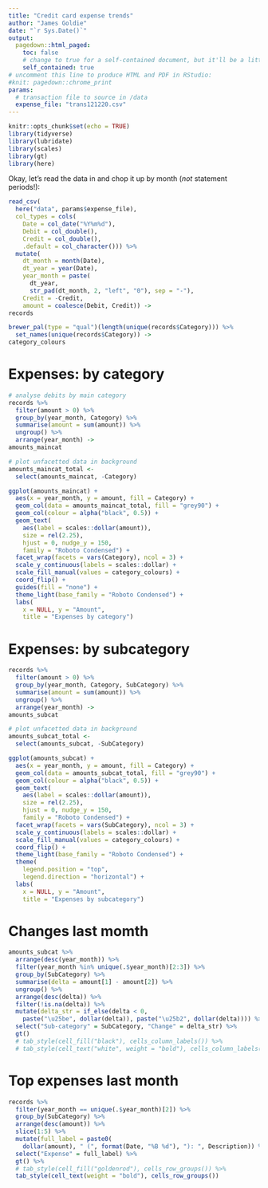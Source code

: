 ---
title: "Credit card expense trends"
author: "James Goldie"
date: "`r Sys.Date()`"
output:
  pagedown::html_paged:
    toc: false
    # change to true for a self-contained document, but it'll be a litte slower for Pandoc to render
    self_contained: true
# uncomment this line to produce HTML and PDF in RStudio:
#knit: pagedown::chrome_print
params:
  # transaction file to source in /data
  expense_file: "trans121220.csv"
---

```{r setup, include = FALSE}
knitr::opts_chunk$set(echo = TRUE)
library(tidyverse)
library(lubridate)
library(scales)
library(gt)
library(here)
```

Okay, let's read the data in and chop it up by month (_not_ statement periods!):

```{r, echo = FALSE}
read_csv(
  here("data", params$expense_file),
  col_types = cols(
    Date = col_date("%Y%m%d"),
    Debit = col_double(),
    Credit = col_double(),
    .default = col_character())) %>%
  mutate(
    dt_month = month(Date),
    dt_year = year(Date),
    year_month = paste(
      dt_year,
      str_pad(dt_month, 2, "left", "0"), sep = "-"),
    Credit = -Credit,
    amount = coalesce(Debit, Credit)) ->
records
```

```{r colours, echo = FALSE}
brewer_pal(type = "qual")(length(unique(records$Category))) %>%
  set_names(unique(records$Category)) ->
category_colours
```

# Expenses: by category

```{r bycategory, echo = FALSE, fig.height = 6}
# analyse debits by main category
records %>%
  filter(amount > 0) %>%
  group_by(year_month, Category) %>%
  summarise(amount = sum(amount)) %>%
  ungroup() %>%
  arrange(year_month) ->
amounts_maincat

# plot unfacetted data in background
amounts_maincat_total <-
  select(amounts_maincat, -Category)

ggplot(amounts_maincat) +
  aes(x = year_month, y = amount, fill = Category) +
  geom_col(data = amounts_maincat_total, fill = "grey90") +
  geom_col(colour = alpha("black", 0.5)) +
  geom_text(
    aes(label = scales::dollar(amount)),
    size = rel(2.25),
    hjust = 0, nudge_y = 150,
    family = "Roboto Condensed") +
  facet_wrap(facets = vars(Category), ncol = 3) +
  scale_y_continuous(labels = scales::dollar) +
  scale_fill_manual(values = category_colours) +
  coord_flip() +
  guides(fill = "none") +
  theme_light(base_family = "Roboto Condensed") +
  labs(
    x = NULL, y = "Amount",
    title = "Expenses by category")
```

# Expenses: by subcategory

```{r bysubcat, echo = FALSE, fig.height = 12}
records %>%
  filter(amount > 0) %>%
  group_by(year_month, Category, SubCategory) %>%
  summarise(amount = sum(amount)) %>%
  ungroup() %>%
  arrange(year_month) ->
amounts_subcat

# plot unfacetted data in background
amounts_subcat_total <-
  select(amounts_subcat, -SubCategory)

ggplot(amounts_subcat) +
  aes(x = year_month, y = amount, fill = Category) +
  geom_col(data = amounts_subcat_total, fill = "grey90") +
  geom_col(colour = alpha("black", 0.5)) +
  geom_text(
    aes(label = scales::dollar(amount)),
    size = rel(2.25),
    hjust = 0, nudge_y = 150,
    family = "Roboto Condensed") +
  facet_wrap(facets = vars(SubCategory), ncol = 3) +
  scale_y_continuous(labels = scales::dollar) +
  scale_fill_manual(values = category_colours) +
  coord_flip() +
  theme_light(base_family = "Roboto Condensed") +
  theme(
    legend.position = "top",
    legend.direction = "horizontal") +
  labs(
    x = NULL, y = "Amount",
    title = "Expenses by subcategory")
```

# Changes last momth

```{r delta, echo = FALSE}
amounts_subcat %>%
  arrange(desc(year_month)) %>%
  filter(year_month %in% unique(.$year_month)[2:3]) %>%
  group_by(SubCategory) %>%
  summarise(delta = amount[1] - amount[2]) %>%
  ungroup() %>%
  arrange(desc(delta)) %>%
  filter(!is.na(delta)) %>%
  mutate(delta_str = if_else(delta < 0,
    paste("\u25be", dollar(delta)), paste("\u25b2", dollar(delta)))) %>%
  select("Sub-category" = SubCategory, "Change" = delta_str) %>%
  gt()
  # tab_style(cell_fill("black"), cells_column_labels()) %>%
  # tab_style(cell_text("white", weight = "bold"), cells_column_labels())
```

# Top expenses last month

```{r thismonth, echo = FALSE}
records %>%
  filter(year_month == unique(.$year_month)[2]) %>%
  group_by(SubCategory) %>%
  arrange(desc(amount)) %>%
  slice(1:5) %>%
  mutate(full_label = paste0(
    dollar(amount), " (", format(Date, "%B %d"), "): ", Description)) %>%
  select("Expense" = full_label) %>%
  gt() %>%
  # tab_style(cell_fill("goldenrod"), cells_row_groups()) %>%
  tab_style(cell_text(weight = "bold"), cells_row_groups())
  
```
